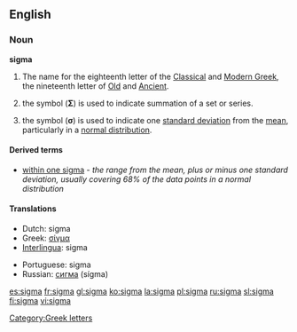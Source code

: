 {{letter_disp2|rho|[[image:Greek_uc_sigma.svg|33px]][[image:Greek_lc_sigma1.png|30px]][[image:Greek_lc_sigma2.png|23px]] |tau|σίγμα|Σ|σ}}

==English==
===Noun===
'''sigma'''

# The name for the eighteenth letter of the [[Classical Greek|Classical]] and [[Modern Greek]], the nineteenth letter of [[Old Greek|Old]] and [[Ancient Greek|Ancient]].
# {{mathematics}} the symbol ('''Σ''') is used to indicate summation of a set or series.
# {{statistics}} the symbol ('''σ''') is used to indicate one [[standard deviation]] from the [[mean]], particularly in a [[normal distribution]].

====Derived terms====
*[[within one sigma]] - ''the range from the mean, plus or minus one standard deviation, usually covering 68% of the data points in a normal distribution''

====Translations====
{{top}}
*Dutch: sigma {{m}}
*Greek: [[σίγμα]] {{n}}
*[[Interlingua]]: sigma
{{mid}}
*Portuguese: sigma {{m}}
*Russian: [[сигма]] (sígma) {{f}}
{{bottom}}



[[Category:Greek letters]]

[[es:sigma]]
[[fr:sigma]]
[[gl:sigma]]
[[ko:sigma]]
[[la:sigma]]
[[pl:sigma]]
[[ru:sigma]]
[[sl:sigma]]
[[fi:sigma]]
[[vi:sigma]]